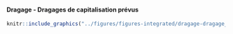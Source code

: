 #### Dragage - Dragages de capitalisation prévus {-}


<!-- -------------------------------------------------- -->

```r
knitr::include_graphics("../figures/figures-integrated/dragage-dragage_prevu.png")
```

<br>
